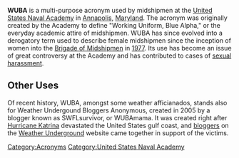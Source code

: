 {{Unreferenced|date=May 2007}}
'''WUBA''' is a multi-purpose acronym used by midshipmen at the [[United States Naval Academy]] in [[Annapolis]], [[Maryland]].  The acronym was originally created by the Academy to define "Working Uniform, Blue Alpha," or the everyday academic attire of midshipmen.  WUBA has since evolved into a derogatory term used to describe female midshipmen since the inception of women into the [[Brigade of Midshipmen]] in [[1977]].  Its use has become an issue of great controversy at the Academy and has contributed to cases of [[sexual harassment]]{{fact}}.  

==Other Uses==
Of recent history, WUBA, amongst some weather afficianados, stands also for Weather Undergound Bloggers Anonymous, created in 2005 by a blogger known as SWFLsurvivor, or WUBAmama.  It was created right after [[Hurricane Katrina]] devastated the United States gulf coast, and [[bloggers]] on the [[Weather Underground (weather service)|Weather Underground]] website came together in support of the victims.

[[Category:Acronyms]]
[[Category:United States Naval Academy]]
{{vocab-stub}}